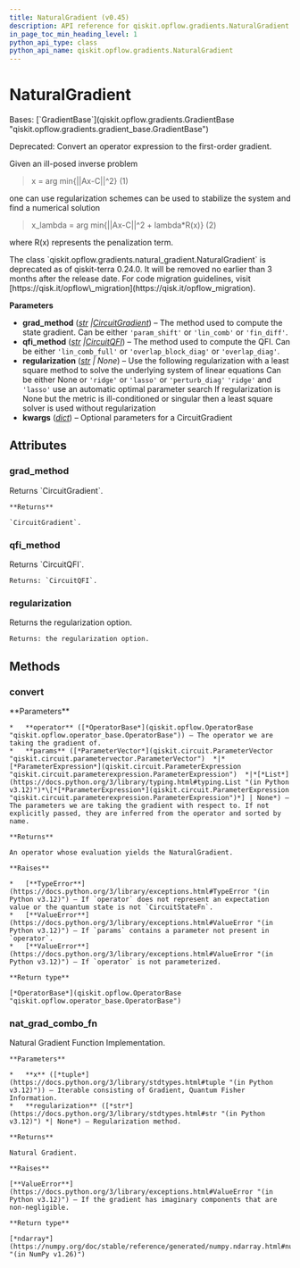 ```yaml
---
title: NaturalGradient (v0.45)
description: API reference for qiskit.opflow.gradients.NaturalGradient in qiskit v0.45
in_page_toc_min_heading_level: 1
python_api_type: class
python_api_name: qiskit.opflow.gradients.NaturalGradient
---
```


# NaturalGradient

<Class id="qiskit.opflow.gradients.NaturalGradient" isDedicatedPage={true} github="https://github.com/qiskit/qiskit/tree/stable/0.45/qiskit/opflow/gradients/natural_gradient.py" signature="qiskit.opflow.gradients.NaturalGradient(grad_method='lin_comb', qfi_method='lin_comb_full', regularization=None, **kwargs)" modifiers="class">
  Bases: [`GradientBase`](qiskit.opflow.gradients.GradientBase "qiskit.opflow.gradients.gradient_base.GradientBase")

  Deprecated: Convert an operator expression to the first-order gradient.

  Given an ill-posed inverse problem

  > x = arg min\{||Ax-C||^2} (1)

  one can use regularization schemes can be used to stabilize the system and find a numerical solution

  > x\_lambda = arg min\{||Ax-C||^2 + lambda\*R(x)} (2)

  where R(x) represents the penalization term.

  <Admonition title="Deprecated since version 0.24.0" type="danger">
    The class `qiskit.opflow.gradients.natural_gradient.NaturalGradient` is deprecated as of qiskit-terra 0.24.0. It will be removed no earlier than 3 months after the release date. For code migration guidelines, visit [https://qisk.it/opflow\_migration](https://qisk.it/opflow_migration).
  </Admonition>

  **Parameters**

  *   **grad\_method** ([*str*](https://docs.python.org/3/library/stdtypes.html#str "(in Python v3.12)")  *|*[*CircuitGradient*](qiskit.opflow.gradients.CircuitGradient "qiskit.opflow.gradients.circuit_gradients.circuit_gradient.CircuitGradient")) – The method used to compute the state gradient. Can be either `'param_shift'` or `'lin_comb'` or `'fin_diff'`.
  *   **qfi\_method** ([*str*](https://docs.python.org/3/library/stdtypes.html#str "(in Python v3.12)")  *|*[*CircuitQFI*](qiskit.opflow.gradients.CircuitQFI "qiskit.opflow.gradients.circuit_qfis.circuit_qfi.CircuitQFI")) – The method used to compute the QFI. Can be either `'lin_comb_full'` or `'overlap_block_diag'` or `'overlap_diag'`.
  *   **regularization** ([*str*](https://docs.python.org/3/library/stdtypes.html#str "(in Python v3.12)") *| None*) – Use the following regularization with a least square method to solve the underlying system of linear equations Can be either None or `'ridge'` or `'lasso'` or `'perturb_diag'` `'ridge'` and `'lasso'` use an automatic optimal parameter search If regularization is None but the metric is ill-conditioned or singular then a least square solver is used without regularization
  *   **kwargs** ([*dict*](https://docs.python.org/3/library/stdtypes.html#dict "(in Python v3.12)")) – Optional parameters for a CircuitGradient

  ## Attributes

  ### grad\_method

  <Attribute id="qiskit.opflow.gradients.NaturalGradient.grad_method">
    Returns `CircuitGradient`.

    **Returns**

    `CircuitGradient`.
  </Attribute>

  ### qfi\_method

  <Attribute id="qiskit.opflow.gradients.NaturalGradient.qfi_method">
    Returns `CircuitQFI`.

    Returns: `CircuitQFI`.
  </Attribute>

  ### regularization

  <Attribute id="qiskit.opflow.gradients.NaturalGradient.regularization">
    Returns the regularization option.

    Returns: the regularization option.
  </Attribute>

  ## Methods

  ### convert

  <Function id="qiskit.opflow.gradients.NaturalGradient.convert" signature="convert(operator, params=None)">
    **Parameters**

    *   **operator** ([*OperatorBase*](qiskit.opflow.OperatorBase "qiskit.opflow.operator_base.OperatorBase")) – The operator we are taking the gradient of.
    *   **params** ([*ParameterVector*](qiskit.circuit.ParameterVector "qiskit.circuit.parametervector.ParameterVector")  *|*[*ParameterExpression*](qiskit.circuit.ParameterExpression "qiskit.circuit.parameterexpression.ParameterExpression")  *|*[*List*](https://docs.python.org/3/library/typing.html#typing.List "(in Python v3.12)")*\[*[*ParameterExpression*](qiskit.circuit.ParameterExpression "qiskit.circuit.parameterexpression.ParameterExpression")*] | None*) – The parameters we are taking the gradient with respect to. If not explicitly passed, they are inferred from the operator and sorted by name.

    **Returns**

    An operator whose evaluation yields the NaturalGradient.

    **Raises**

    *   [**TypeError**](https://docs.python.org/3/library/exceptions.html#TypeError "(in Python v3.12)") – If `operator` does not represent an expectation value or the quantum state is not `CircuitStateFn`.
    *   [**ValueError**](https://docs.python.org/3/library/exceptions.html#ValueError "(in Python v3.12)") – If `params` contains a parameter not present in `operator`.
    *   [**ValueError**](https://docs.python.org/3/library/exceptions.html#ValueError "(in Python v3.12)") – If `operator` is not parameterized.

    **Return type**

    [*OperatorBase*](qiskit.opflow.OperatorBase "qiskit.opflow.operator_base.OperatorBase")
  </Function>

  ### nat\_grad\_combo\_fn

  <Function id="qiskit.opflow.gradients.NaturalGradient.nat_grad_combo_fn" signature="nat_grad_combo_fn(x, regularization=None)" modifiers="static">
    Natural Gradient Function Implementation.

    **Parameters**

    *   **x** ([*tuple*](https://docs.python.org/3/library/stdtypes.html#tuple "(in Python v3.12)")) – Iterable consisting of Gradient, Quantum Fisher Information.
    *   **regularization** ([*str*](https://docs.python.org/3/library/stdtypes.html#str "(in Python v3.12)") *| None*) – Regularization method.

    **Returns**

    Natural Gradient.

    **Raises**

    [**ValueError**](https://docs.python.org/3/library/exceptions.html#ValueError "(in Python v3.12)") – If the gradient has imaginary components that are non-negligible.

    **Return type**

    [*ndarray*](https://numpy.org/doc/stable/reference/generated/numpy.ndarray.html#numpy.ndarray "(in NumPy v1.26)")
  </Function>
</Class>

